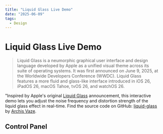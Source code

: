 ---
title: "Liquid Glass Live Demo"
date: "2025-06-09"
tags:
  - Design
---

# Liquid Glass Live Demo

> Liquid Glass is a neumorphic graphical user interface and design language developed by Apple as a unified visual theme across its suite of operating systems. It was first announced on June 9, 2025, at the Worldwide Developers Conference (WWDC). Liquid Glass features a more fluid and glass-like interface introduced in iOS 26, iPadOS 26, macOS Tahoe, tvOS 26, and watchOS 26.

"Inspired by Apple's original [Liquid Glass](https://www.apple.com/newsroom/2025/06/apple-introduces-liquid-glass-a-new-design-language-for-ios-26-ipados-26-macos-tahoe-tvos-26-and-watchos-26/) announcement, this interactive demo lets you adjust the noise frequency and distortion strength of the liquid glass effect in real-time. Find the source code on GitHub: [liquid-glass](https://github.com/archisvaze/liquid-glass) by [Archis Vaze](https://github.com/archisvaze).

<LiquidGlass />

## Control Panel

<GlassControlsConnector />
